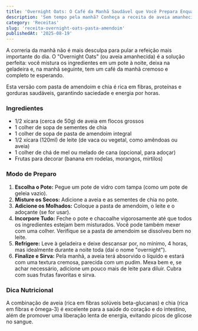 ```yaml
---
title: 'Overnight Oats: O Café da Manhã Saudável que Você Prepara Enquanto Dorme'
description: 'Sem tempo pela manhã? Conheça a receita de aveia amanhecida com pasta de amendoim e chia, uma opção nutritiva, prática e deliciosa para começar o dia.'
category: 'Receitas'
slug: 'receita-overnight-oats-pasta-amendoim'
publishedAt: '2025-08-19'
---
```


A correria da manhã não é mais desculpa para pular a refeição mais importante do dia. O "Overnight Oats" (ou aveia amanhecida) é a solução perfeita: você mistura os ingredientes em um pote à noite, deixa na geladeira e, na manhã seguinte, tem um café da manhã cremoso e completo te esperando.

Esta versão com pasta de amendoim e chia é rica em fibras, proteínas e gorduras saudáveis, garantindo saciedade e energia por horas.

### Ingredientes
- 1/2 xícara (cerca de 50g) de aveia em flocos grossos
- 1 colher de sopa de sementes de chia
- 1 colher de sopa de pasta de amendoim integral
- 1/2 xícara (120ml) de leite (de vaca ou vegetal, como amêndoas ou aveia)
- 1 colher de chá de mel ou melado de cana (opcional, para adoçar)
- Frutas para decorar (banana em rodelas, morangos, mirtilos)

### Modo de Preparo
1.  **Escolha o Pote:** Pegue um pote de vidro com tampa (como um pote de geleia vazio).
2.  **Misture os Secos:** Adicione a aveia e as sementes de chia no pote.
3.  **Adicione os Molhados:** Coloque a pasta de amendoim, o leite e o adoçante (se for usar).
4.  **Incorpore Tudo:** Feche o pote e chacoalhe vigorosamente até que todos os ingredientes estejam bem misturados. Você pode também mexer com uma colher. Verifique se a pasta de amendoim se dissolveu bem no leite.
5.  **Refrigere:** Leve à geladeira e deixe descansar por, no mínimo, 4 horas, mas idealmente durante a noite toda (daí o nome "overnight").
6.  **Finalize e Sirva:** Pela manhã, a aveia terá absorvido o líquido e estará com uma textura cremosa, parecida com um pudim. Mexa bem e, se achar necessário, adicione um pouco mais de leite para diluir. Cubra com suas frutas favoritas e sirva.

### Dica Nutricional
A combinação de aveia (rica em fibras solúveis beta-glucanas) e chia (rica em fibras e ômega-3) é excelente para a saúde do coração e do intestino, além de promover uma liberação lenta de energia, evitando picos de glicose no sangue.

